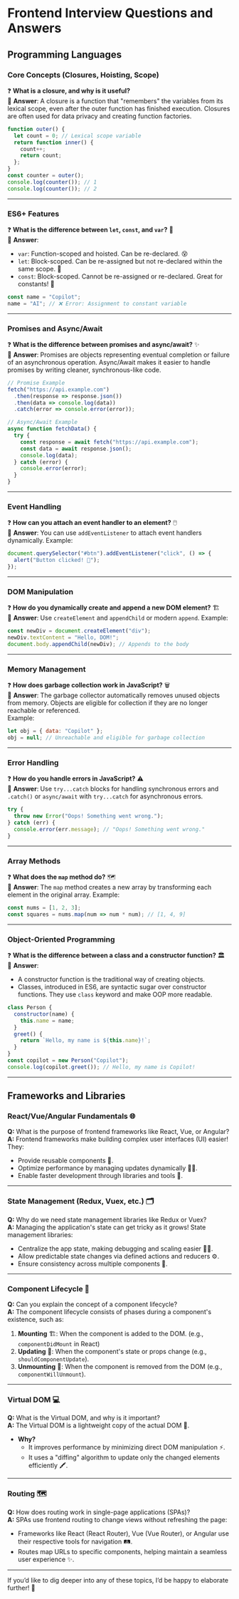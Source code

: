 # Frontend Interview Questions and Answers
## Programming Languages

### **Core Concepts (Closures, Hoisting, Scope)**  
❓ **What is a closure, and why is it useful?**  
🔑 **Answer**: A closure is a function that "remembers" the variables from its lexical scope, even after the outer function has finished execution. Closures are often used for data privacy and creating function factories.  
```javascript
function outer() {
  let count = 0; // Lexical scope variable
  return function inner() {
    count++; 
    return count; 
  };
}
const counter = outer();
console.log(counter()); // 1
console.log(counter()); // 2
```

---

### **ES6+ Features**  
❓ **What is the difference between `let`, `const`, and `var`?** 🧠  
🔑 **Answer**:  
- `var`: Function-scoped and hoisted. Can be re-declared. 😵  
- `let`: Block-scoped. Can be re-assigned but not re-declared within the same scope. 🚀  
- `const`: Block-scoped. Cannot be re-assigned or re-declared. Great for constants! 🚫  

```javascript
const name = "Copilot"; 
name = "AI"; // ❌ Error: Assignment to constant variable
```

---

### **Promises and Async/Await**  
❓ **What is the difference between promises and async/await?** ✨  
🔑 **Answer**: Promises are objects representing eventual completion or failure of an asynchronous operation. Async/Await makes it easier to handle promises by writing cleaner, synchronous-like code.  
```javascript
// Promise Example
fetch("https://api.example.com")
  .then(response => response.json())
  .then(data => console.log(data))
  .catch(error => console.error(error));

// Async/Await Example
async function fetchData() {
  try {
    const response = await fetch("https://api.example.com");
    const data = await response.json();
    console.log(data);
  } catch (error) {
    console.error(error);
  }
}
```

---

### **Event Handling**  
❓ **How can you attach an event handler to an element?** 🖱️  
🔑 **Answer**: You can use `addEventListener` to attach event handlers dynamically. Example:  
```javascript
document.querySelector("#btn").addEventListener("click", () => {
  alert("Button clicked! 🚀");
});
```

---

### **DOM Manipulation**  
❓ **How do you dynamically create and append a new DOM element?** 🏗️  
🔑 **Answer**: Use `createElement` and `appendChild` or modern `append`. Example:  
```javascript
const newDiv = document.createElement("div");
newDiv.textContent = "Hello, DOM!";
document.body.appendChild(newDiv); // Appends to the body
```

---

### **Memory Management**  
❓ **How does garbage collection work in JavaScript?** 🗑️  
🔑 **Answer**: The garbage collector automatically removes unused objects from memory. Objects are eligible for collection if they are no longer reachable or referenced.  
Example:  
```javascript
let obj = { data: "Copilot" }; 
obj = null; // Unreachable and eligible for garbage collection
```

---

### **Error Handling**  
❓ **How do you handle errors in JavaScript?** ⚠️  
🔑 **Answer**: Use `try...catch` blocks for handling synchronous errors and `.catch()` or `async/await` with `try...catch` for asynchronous errors.  
```javascript
try {
  throw new Error("Oops! Something went wrong.");
} catch (err) {
  console.error(err.message); // "Oops! Something went wrong."
}
```

---

### **Array Methods**  
❓ **What does the `map` method do?** 🗺️  
🔑 **Answer**: The `map` method creates a new array by transforming each element in the original array. Example:  
```javascript
const nums = [1, 2, 3];
const squares = nums.map(num => num * num); // [1, 4, 9]
```

---

### **Object-Oriented Programming**  
❓ **What is the difference between a class and a constructor function?** 🏛️  
🔑 **Answer**:  
- A constructor function is the traditional way of creating objects.  
- Classes, introduced in ES6, are syntactic sugar over constructor functions. They use `class` keyword and make OOP more readable.  
```javascript
class Person {
  constructor(name) {
    this.name = name;
  }
  greet() {
    return `Hello, my name is ${this.name}!`;
  }
}
const copilot = new Person("Copilot");
console.log(copilot.greet()); // Hello, my name is Copilot!
```

---

## Frameworks and Libraries

### **React/Vue/Angular Fundamentals** 🌐  
**Q:** What is the purpose of frontend frameworks like React, Vue, or Angular?  
**A:** Frontend frameworks make building complex user interfaces (UI) easier! They:  
- Provide reusable components 🧩.  
- Optimize performance by managing updates dynamically 🏃‍♂️.  
- Enable faster development through libraries and tools 🚀.  

---

### **State Management (Redux, Vuex, etc.)** 🗂️  
**Q:** Why do we need state management libraries like Redux or Vuex?  
**A:** Managing the application's state can get tricky as it grows! State management libraries:  
- Centralize the app state, making debugging and scaling easier 🕵️‍♀️.  
- Allow predictable state changes via defined actions and reducers ⚙️.  
- Ensure consistency across multiple components 🎯.  

---

### **Component Lifecycle** 🔄  
**Q:** Can you explain the concept of a component lifecycle?  
**A:** The component lifecycle consists of phases during a component's existence, such as:  
1. **Mounting** 🏗️: When the component is added to the DOM. (e.g., `componentDidMount` in React)  
2. **Updating** 🔧: When the component's state or props change (e.g., `shouldComponentUpdate`).  
3. **Unmounting** 🚮: When the component is removed from the DOM (e.g., `componentWillUnmount`).  

---

### **Virtual DOM** 💻  
**Q:** What is the Virtual DOM, and why is it important?  
**A:** The Virtual DOM is a lightweight copy of the actual DOM 🌿.  
- **Why?**  
  - It improves performance by minimizing direct DOM manipulation ⚡.  
  - It uses a "diffing" algorithm to update only the changed elements efficiently 🖍️.  

---

### **Routing** 🗺️  
**Q:** How does routing work in single-page applications (SPAs)?  
**A:** SPAs use frontend routing to change views without refreshing the page:  
- Frameworks like React (React Router), Vue (Vue Router), or Angular use their respective tools for navigation 🛤️.  
- Routes map URLs to specific components, helping maintain a seamless user experience ✨.  

---

If you’d like to dig deeper into any of these topics, I’d be happy to elaborate further! 🚀